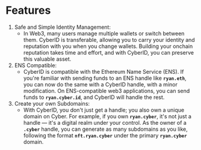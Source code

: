 # Features

1. Safe and Simple Identity Management:
    - In Web3, many users manage multiple wallets or switch between them. CyberID is transferable, allowing you to carry your identity and reputation with you when you change wallets. Building your onchain reputation takes time and effort, and with CyberID, you can preserve this valuable asset.
2. ENS Compatible:
    - CyberID is compatible with the Ethereum Name Service (ENS). If you're familiar with sending funds to an ENS handle like **`ryan.eth`**, you can now do the same with a CyberID handle, with a minor modification. On ENS-compatible web3 applications, you can send funds to **`ryan.cyber.id`**, and CyberID will handle the rest.
3. Create your own Subdomains:
    - With CyberID, you don't just get a handle; you also own a unique domain on Cyber. For example, if you own **`ryan.cyber`**, it's not just a handle — it's a digital realm under your control. As the owner of a **`.cyber`** handle, you can generate as many subdomains as you like, following the format **`nft.ryan.cyber`** under the primary **`ryan.cyber`** domain.

